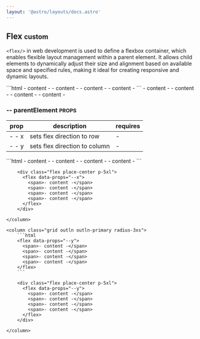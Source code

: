 ```yaml
---
layout: '@astro/layouts/docs.astro'
---
```


## Flex <small class="clr-subtext txt-nm txt-lowercase"> custom </small>

`<flex/>` in web development is used to define a flexbox 
container, which enables flexible layout management within a parent element. 
It allows child elements to dynamically adjust their size and alignment based 
on available space and specified rules, making it ideal for creating responsive 
and dynamic layouts.

<grid data-props="--2" class='outln outln-primary radius-3xs'>
  ```html
  <flex>
    <span>- content -</span>
    <span>- content -</span>
    <span>- content -</span>
    <span>- content -</span>
  </flex>
  ```
  <column class='align-center[items] flex place-center p-5xl'>
    <flex>
      <span>- content -</span>
      <span>- content -</span>
      <span>- content -</span>
      <span>- content -</span>
    </flex>
  </column>
</grid>

### -- parentElement <small class="clr-subtext txt-sm"> PROPS </small>

| prop   | description                   | requires |
| ------ | ----------------------------- | -------- |
| - - x  | sets flex direction to row    | -        |
| - - y  | sets flex direction to column | -        |

<grid data-props="--2" class="g-sm">
    <column class="grid outln outln-primary radius-3xs">
        ```html
        <flex data-props="--x">
          <span>- content -</span>
          <span>- content -</span>
          <span>- content -</span>
          <span>- content -</span>
        </flex>
        ```

        <div class="flex place-center p-5xl">
          <flex data-props="--x">
            <span>- content -</span>
            <span>- content -</span>
            <span>- content -</span>
            <span>- content -</span>
          </flex>
        </div>

    </column>

    <column class="grid outln outln-primary radius-3xs">
        ```html
        <flex data-props="--y">
          <span>- content -</span>
          <span>- content -</span>
          <span>- content -</span>
          <span>- content -</span>
        </flex>
        ```

        <div class="flex place-center p-5xl">
          <flex data-props="--y">
            <span>- content -</span>
            <span>- content -</span>
            <span>- content -</span>
            <span>- content -</span>
          </flex>
        </div>

    </column>

</grid>

